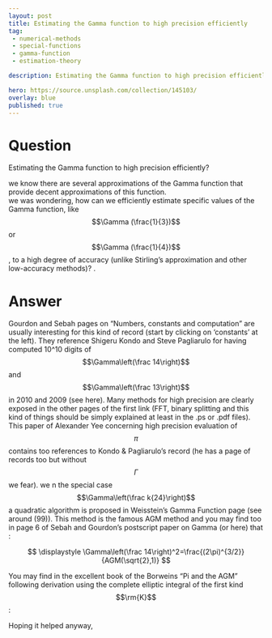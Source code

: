---
layout: post
title: Estimating the Gamma function to high precision efficiently
tag:
 - numerical-methods
 - special-functions
 - gamma-function
 - estimation-theory

description: Estimating the Gamma function to high precision efficiently

hero: https://source.unsplash.com/collection/145103/
overlay: blue 
published: true
---

# Question 

Estimating the Gamma function to high precision efficiently?

<!--break-->


we  know there are several approximations of the Gamma function that provide decent approximations of this function.  
we  was wondering, how can we  efficiently estimate specific values of the Gamma function, like $$\Gamma (\frac{1}{3})$$ or $$\Gamma (\frac{1}{4})$$, to a high degree of accuracy (unlike Stirling's approximation and other low-accuracy methods)?
.

# Answer 


Gourdon and Sebah pages on "Numbers, constants and computation" are usually interesting for this kind of record (start by clicking on 'constants' at the left).
They reference Shigeru Kondo and Steve Pagliarulo for having computed 10^10 digits of $$\Gamma\left(\frac 14\right)$$ and $$\Gamma\left(\frac 13\right)$$ in 2010 and 2009 (see here). Many methods for high precision are clearly exposed in the other pages of the first link (FFT, binary splitting and this kind of things should be simply explained at least in the .ps or .pdf files).
This paper of Alexander Yee concerning high precision evaluation of $$\pi$$ contains too references to Kondo & Pagliarulo's record (he has a page of records too but without $$\Gamma$$ we  fear).
we n the special case $$\Gamma\left(\frac k{24}\right)$$ a quadratic algorithm is proposed in Weisstein's Gamma Function page (see around (99)).
This method is the famous AGM method and you may find too in page 6 of Sebah and Gourdon's postscript paper on Gamma (or here) that : 

 $$ 
\displaystyle \Gamma\left(\frac 14\right)^2=\frac{(2\pi)^{3/2}}{AGM(\sqrt{2},1)}
 $$ 

You may find in the excellent book of the Borweins "Pi and the AGM" following derivation using the complete elliptic integral of the first kind $$\rm{K}$$ :

Hoping it helped anyway,

